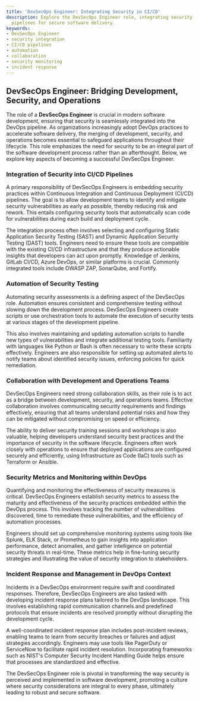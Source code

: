 ```yaml
---
title: 'DevSecOps Engineer: Integrating Security in CI/CD'
description: Explore the DevSecOps Engineer role, integrating security into DevOps
  pipelines for secure software delivery.
keywords:
- DevSecOps Engineer
- security integration
- CI/CD pipelines
- automation
- collaboration
- security monitoring
- incident response
---
```


## DevSecOps Engineer: Bridging Development, Security, and Operations

The role of a **DevSecOps Engineer** is crucial in modern software development, ensuring that security is seamlessly integrated into the DevOps pipeline. As organizations increasingly adopt DevOps practices to accelerate software delivery, the merging of development, security, and operations becomes essential to safeguard applications throughout their lifecycle. This role emphasizes the need for security to be an integral part of the software development process rather than an afterthought. Below, we explore key aspects of becoming a successful DevSecOps Engineer.

### Integration of Security into CI/CD Pipelines

A primary responsibility of DevSecOps Engineers is embedding security practices within Continuous Integration and Continuous Deployment (CI/CD) pipelines. The goal is to allow development teams to identify and mitigate security vulnerabilities as early as possible, thereby reducing risk and rework. This entails configuring security tools that automatically scan code for vulnerabilities during each build and deployment cycle. 

The integration process often involves selecting and configuring Static Application Security Testing (SAST) and Dynamic Application Security Testing (DAST) tools. Engineers need to ensure these tools are compatible with the existing CI/CD infrastructure and that they produce actionable insights that developers can act upon promptly. Knowledge of Jenkins, GitLab CI/CD, Azure DevOps, or similar platforms is crucial. Commonly integrated tools include OWASP ZAP, SonarQube, and Fortify.

### Automation of Security Testing

Automating security assessments is a defining aspect of the DevSecOps role. Automation ensures consistent and comprehensive testing without slowing down the development process. DevSecOps Engineers create scripts or use orchestration tools to automate the execution of security tests at various stages of the development pipeline.

This also involves maintaining and updating automation scripts to handle new types of vulnerabilities and integrate additional testing tools. Familiarity with languages like Python or Bash is often necessary to write these scripts effectively. Engineers are also responsible for setting up automated alerts to notify teams about identified security issues, enforcing policies for quick remediation.

### Collaboration with Development and Operations Teams

DevSecOps Engineers need strong collaboration skills, as their role is to act as a bridge between development, security, and operations teams. Effective collaboration involves communicating security requirements and findings effectively, ensuring that all teams understand potential risks and how they can be mitigated without compromising on speed or efficiency.

The ability to deliver security training sessions and workshops is also valuable, helping developers understand security best practices and the importance of security in the software lifecycle. Engineers often work closely with operations to ensure that deployed applications are configured securely and efficiently, using Infrastructure as Code (IaC) tools such as Terraform or Ansible.

### Security Metrics and Monitoring within DevOps

Quantifying and monitoring the effectiveness of security measures is critical. DevSecOps Engineers establish security metrics to assess the maturity and effectiveness of the security practices embedded within the DevOps process. This involves tracking the number of vulnerabilities discovered, time to remediate these vulnerabilities, and the efficiency of automation processes.

Engineers should set up comprehensive monitoring systems using tools like Splunk, ELK Stack, or Prometheus to gain insights into application performance, detect anomalies, and gather intelligence on potential security threats in real-time. These metrics help in fine-tuning security strategies and illustrating the value of security integration to stakeholders.

### Incident Response and Management in DevOps Context

Incidents in a DevSecOps environment require swift and coordinated responses. Therefore, DevSecOps Engineers are also tasked with developing incident response plans tailored to the DevOps landscape. This involves establishing rapid communication channels and predefined protocols that ensure incidents are resolved promptly without disrupting the development cycle.

A well-coordinated incident response plan includes post-incident reviews, enabling teams to learn from security breaches or failures and adjust strategies accordingly. Engineers may use tools like PagerDuty or ServiceNow to facilitate rapid incident resolution. Incorporating frameworks such as NIST's Computer Security Incident Handling Guide helps ensure that processes are standardized and effective.

The DevSecOps Engineer role is pivotal in transforming the way security is perceived and implemented in software development, promoting a culture where security considerations are integral to every phase, ultimately leading to robust and secure software.